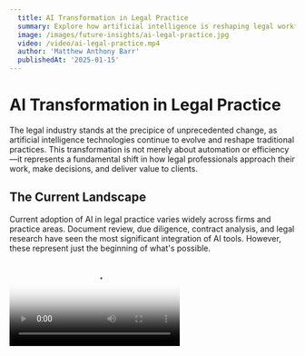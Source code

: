 ```yaml
---
  title: AI Transformation in Legal Practice
  summary: Explore how artificial intelligence is reshaping legal workflows, decision-making processes, and client experiences across the legal industry.
  image: /images/future-insights/ai-legal-practice.jpg
  video: /video/ai-legal-practice.mp4
  author: 'Matthew Anthony Barr'
  publishedAt: '2025-01-15'
---
```


# AI Transformation in Legal Practice

The legal industry stands at the precipice of unprecedented change, as artificial intelligence technologies continue to evolve and reshape traditional practices. This transformation is not merely about automation or efficiency—it represents a fundamental shift in how legal professionals approach their work, make decisions, and deliver value to clients.

## The Current Landscape

Current adoption of AI in legal practice varies widely across firms and practice areas. Document review, due diligence, contract analysis, and legal research have seen the most significant integration of AI tools. However, these represent just the beginning of what's possible.

<Video src="/videos/ai-legal-review-demo.mp4" poster="/images/future-insights/ai-review-poster.jpg" />

## Beyond Document Review

While document analysis remains the most visible application, forward-thinking legal professionals are exploring more sophisticated implementations:

- **Predictive Analytics**: AI systems now analyze case outcomes, judge rulings, and opposing counsel strategies to provide data-driven litigation insights.
- **Client Intake Automation**: Natural language processing enables the automation of client intake processes, improving accuracy while reducing administrative burden.
- **Compliance Monitoring**: AI tools continuously monitor regulatory changes across jurisdictions, flagging potential compliance issues before they become problems.

<Image src="/images/future-insights/predictive-analytics.jpg" alt="AI-powered predictive analytics dashboard for legal cases" />

## Ethical Considerations

The integration of AI into legal practice raises significant ethical questions that must be addressed:

```markdown
1. Who bears responsibility when AI systems make mistakes?
2. How do we ensure AI doesn't perpetuate or amplify existing biases in the legal system?
3. What happens to client confidentiality when data must be processed by third-party AI providers?
4. How do we maintain the human judgment that lies at the heart of legal practice?
```

## Future Trajectories

Looking ahead, we can anticipate several developments that will further transform legal practice:

### Hyper-Personalized Legal Services

AI will enable the creation of highly personalized legal services tailored to specific client needs, preferences, and risk profiles. This shift from standardized approaches to customized solutions will fundamentally change client expectations.

### Augmented Legal Reasoning

Rather than replacing lawyers, AI systems will increasingly augment human decision-making by surfacing insights, identifying patterns, and suggesting novel approaches that might otherwise remain undiscovered.

<Image src="/images/future-insights/augmented-reasoning.jpg" alt="Lawyer using AI-augmented reasoning tools" />

### Collaborative Intelligence Networks

Future legal practice will leverage networks of human and artificial intelligence working in concert—with AI handling routine analysis and humans providing strategic direction, ethical judgment, and creative problem-solving.

## Strategic Adaptation

For legal professionals looking to thrive in this transformed landscape, strategic adaptation is essential:

1. **Develop AI Literacy**: Understanding the capabilities, limitations, and applications of AI technologies is no longer optional—it's a professional necessity.

2. **Redefine Value Proposition**: As routine tasks become automated, attorneys must shift their value proposition toward areas where human judgment, creativity, and empathy remain irreplaceable.

3. **Embrace Continuous Learning**: The rapid pace of technological change requires a commitment to lifelong learning and professional development.

4. **Participate in AI Governance**: Legal professionals have a crucial role to play in shaping the ethical frameworks, regulatory guidelines, and professional standards that will govern AI use in legal practice.

## Conclusion

The AI transformation of legal practice represents both challenge and opportunity. Those who approach this evolution strategically—understanding the technology, adapting their skills, and focusing on uniquely human contributions—will not merely survive but thrive in the emerging legal landscape.

The future of law is neither purely human nor wholly artificial, but rather a thoughtful integration of both—leveraging technology to handle routine tasks while freeing human legal professionals to focus on strategic thinking, relationship-building, and the complex judgment calls that truly require human wisdom.